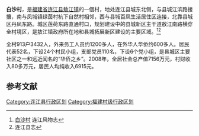 '''白沙村'''，是[[福建省|福建省]][[连江县|连江县]][[敖江镇|敖江镇]]的一個村，地处连江县城东北侧，与县城江滨路接攘，南与凤城镇绿茵村杭下自然村相邻，西与县城百凤生活居住区连接，北靠县城区丹凤东路。城区莲荷东路直通村口，规划建设中的县城新区主干道敖江南路横穿全村境区，是敖江镇政府所在地和县城拓展新区建设的主要区域。<ref>[http://d.wanfangdata.com.cn/LocalChronicleItem_11671732.aspx  白沙村] {{Wayback|url=http://d.wanfangdata.com.cn/LocalChronicleItem_11671732.aspx |date=20141006101037 }}连江风物志</ref><ref>连江县志</ref>

全村913户3432人，外来务工人员约1200多人，在外华人华侨约600多人。居民代表52名，下设24个村民小组，支部党员110名，下设6个党小组，是县城区主要社区之一和远近闻名的“华侨之乡”。2008年，全居社会总产值7156万元，村财收入80多万元，居民人均纯收入6915元。

[[Category:连江县行政区划|Category:连江县行政区划]]
[[Category:福建村级行政区划|Category:福建村级行政区划]]
==参考文献==
<references/>